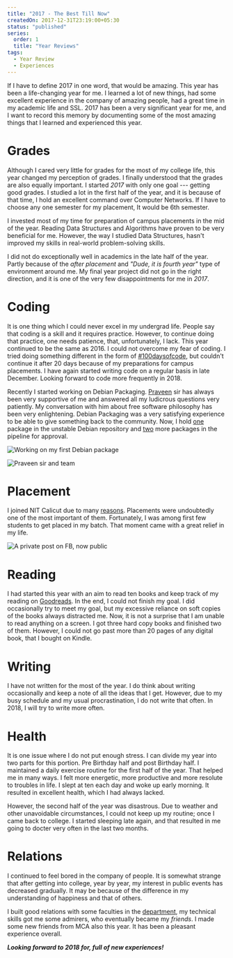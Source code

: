```yaml
---
title: "2017 - The Best Till Now"
createdOn: 2017-12-31T23:19:00+05:30
status: "published"
series:
  order: 1
  title: "Year Reviews"
tags:
  - Year Review
  - Experiences
---
```


If I have to define 2017 in one word, that would be amazing. This year has been
a life-changing year for me. I learned a lot of new things, had some excellent
experience in the company of amazing people, had a great time in my academic
life and SSL. 2017 has been a very significant year for me, and I want to record
this memory by documenting some of the most amazing things that I learned and
experienced this year.

# Grades

Although I cared very little for grades for the most of my college life, this
year changed my perception of grades. I finally understood that the grades are
also equally important. I started _2017_ with only one goal --- getting good
grades. I studied a lot in the first half of the year, and it is because of that
time, I hold an excellent command over Computer Networks. If I have to choose
any one semester for my placement, It would be 6th semester.

I invested most of my time for preparation of campus placements in the mid of
the year. Reading Data Structures and Algorithms have proven to be very
beneficial for me. However, the way I studied Data Structures, hasn't improved
my skills in real-world problem-solving skills.

I did not do exceptionally well in academics in the late half of the year.
Partly because of the _after placement_ and _"Dude, it is fourth year"_ type of
environment around me. My final year project did not go in the right direction,
and it is one of the very few disappointments for me in _2017_.

# Coding

It is one thing which I could never excel in my undergrad life. People say that
coding is a skill and it requires practice. However, to continue doing that
practice, one needs patience, that, unfortunately, I lack. This year continued
to be the same as 2016. I could not overcome my fear of coding. I tried doing
something different in the form of
[#100daysofcode](https://twitter.com/_100DaysOfCode), but couldn't continue it
after 20 days because of my preparations for campus placements. I have again
started writing code on a regular basis in late December. Looking forward to
code more frequently in 2018.

Recently I started working on Debian Packaging.
[Praveen](https://qa.debian.org/developer.php?login=praveen%40debian.org) sir
has always been very supportive of me and answered all my ludicrous questions
very patiently. My conversation with him about free software philosophy has been
very enlightening. Debian Packaging was a very satisfying experience to be able
to give something back to the community. Now, I hold
[one](https://qa.debian.org/developer.php?login=yashagarwaljpr@gmail.com)
package in the unstable Debian repository and
[two](https://qa.debian.org/developer.php?login=bansaly26@gmail.com) more
packages in the pipeline for approval.

![Working on my first Debian package](/images/notes/2017-the-best-till-now/HackFest1.jpg "Working on my first Debian package")

![Praveen sir and team](/images/notes/2017-the-best-till-now/HackFest2.jpg "Praveen sir and team")

# Placement

I joined NIT Calicut due to many
[reasons](https://dsanghi.blogspot.com/2011/05/my-2011-list-of-recommended-csit.html).
Placements were undoubtedly one of the most important of them. Fortunately, I
was among first few students to get placed in my batch. That moment came with a
great relief in my life.

![A private post on FB, now public](/images/notes/2017-the-best-till-now/placement.png "A private post on FB, now public")

# Reading

I had started this year with an aim to read ten books and keep track of my
reading on [Goodreads](https://www.goodreads.com/user_challenges/8390620). In
the end, I could not finish my goal. I did occasionally try to meet my goal, but
my excessive reliance on soft copies of the books always distracted me. Now, it
is not a surprise that I am unable to read anything on a screen. I got three
hard copy books and finished two of them. However, I could not go past more than
20 pages of any digital book, that I bought on Kindle.

# Writing

I have not written for the most of the year. I do think about writing
occasionally and keep a note of all the ideas that I get. However, due to my
busy schedule and my usual procrastination, I do not write that often. In 2018,
I will try to write more often.

# Health

It is one issue where I do not put enough stress. I can divide my year into two
parts for this portion. Pre Birthday half and post Birthday half. I maintained a
daily exercise routine for the first half of the year. That helped me in many
ways. I felt more energetic, more productive and more resolute to troubles in
life. I slept at ten each day and woke up early morning. It resulted in
excellent health, which I had always lacked.

However, the second half of the year was disastrous. Due to weather and other
unavoidable circumstances, I could not keep up my routine; once I came back to
college. I started sleeping late again, and that resulted in me going to docter
very often in the last two months.

# Relations

I continued to feel bored in the company of people. It is somewhat strange that
after getting into college, year by year, my interest in public events has
decreased gradually. It may be because of the difference in my understanding of
happiness and that of others.

I built good relations with some faculties in the
[department](http://cse.nitc.ac.in/), my technical skills got me some admirers,
who eventually became my _friends_. I made some new friends from MCA also this
year. It has been a pleasant experience overall.

**_Looking forward to 2018 for, full of new experiences!_**
